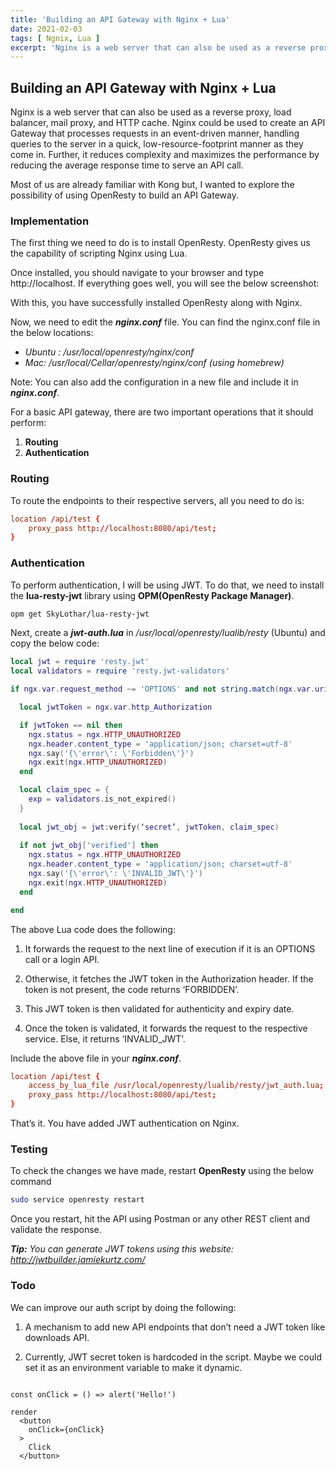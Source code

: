 ```yaml
---
title: 'Building an API Gateway with Nginx + Lua'
date: 2021-02-03
tags: [ Ngnix, Lua ]
excerpt: 'Nginx is a web server that can also be used as a reverse proxy'
---
```


## Building an API Gateway with Nginx + Lua


Nginx is a web server that can also be used as a reverse proxy, load balancer, mail proxy, and HTTP cache. Nginx could be used to create an API Gateway that processes requests in an event-driven manner, handling queries to the server in a quick, low-resource-footprint manner as they come in. Further, it reduces complexity and maximizes the performance by reducing the average response time to serve an API call.  

Most of us are already familiar with Kong but, I wanted to explore the possibility of using OpenResty to build an API Gateway.

### Implementation
The first thing we need to do is to install OpenResty. OpenResty gives us the capability of scripting Nginx using Lua.  

Once installed, you should navigate to your browser and type http://localhost. If everything goes well, you will see the below screenshot:


<!-- ![OpenResty Welcome!](welcome.png "OpenResty Welcome") -->

With this, you have successfully installed OpenResty along with Nginx.  

Now, we need to edit the __*nginx.conf*__ file. You can find the nginx.conf file in the below locations:  

- *Ubuntu : /usr/local/openresty/nginx/conf*
- *Mac: /usr/local/Cellar/openresty/nginx/conf (using homebrew)*

Note: You can also add the configuration in a new file and include it in __*nginx.conf*__.

<!-- ![API Gateway with Nginx and Lua!](diagram.png "API Gateway with Nginx and Lua") -->

For a basic API gateway, there are two important operations that it should perform:
1. __Routing__
2. __Authentication__

### Routing
To route the endpoints to their respective servers, all you need to do is:

```nginx:title=/nginx.conf
location /api/test {
    proxy_pass http://localhost:8080/api/test;
}
```

### Authentication

To perform authentication, I will be using JWT. To do that, we need to install the __lua-resty-jwt__ library using __OPM(OpenResty Package Manager)__.

```bash
opm get SkyLothar/lua-resty-jwt
```

Next, create a __*jwt-auth.lua*__ in */usr/local/openresty/lualib/resty* (Ubuntu) and copy the below code:

```lua:title=/jwt-auth.lua
local jwt = require 'resty.jwt'
local validators = require 'resty.jwt-validators'

if ngx.var.request_method ~= 'OPTIONS' and not string.match(ngx.var.uri, 'login') then

  local jwtToken = ngx.var.http_Authorization

  if jwtToken == nil then
    ngx.status = ngx.HTTP_UNAUTHORIZED
    ngx.header.content_type = 'application/json; charset=utf-8'
    ngx.say('{\'error\': \'Forbidden\'}')
    ngx.exit(ngx.HTTP_UNAUTHORIZED)
  end

  local claim_spec = {
    exp = validators.is_not_expired()
  }
  
  local jwt_obj = jwt:verify(‘secret’, jwtToken, claim_spec)
  
  if not jwt_obj['verified'] then
    ngx.status = ngx.HTTP_UNAUTHORIZED
    ngx.header.content_type = 'application/json; charset=utf-8'
    ngx.say('{\'error\': \'INVALID_JWT\'}')
    ngx.exit(ngx.HTTP_UNAUTHORIZED)
  end

end
```

The above Lua code does the following:

1. It forwards the request to the next line of execution if it is an OPTIONS call or a login API.

2. Otherwise, it fetches the JWT token in the Authorization header. If the token is not present, the code returns ‘FORBIDDEN’.

3. This JWT token is then validated for authenticity and expiry date.

4. Once the token is validated, it forwards the request to the respective service. Else, it returns ‘INVALID_JWT’.

Include the above file in your __*nginx.conf*__.

```nginx:title=/nginx.conf
location /api/test {
    access_by_lua_file /usr/local/openresty/lualib/resty/jwt_auth.lua;
    proxy_pass http://localhost:8080/api/test;
}
```

That’s it. You have added JWT authentication on Nginx.

### Testing

To check the changes we have made, restart __OpenResty__ using the below command

```bash
sudo service openresty restart
```

Once you restart, hit the API using Postman or any other REST client and validate the response.

__*Tip:*__ *You can generate JWT tokens using this website: http://jwtbuilder.jamiekurtz.com/*

### Todo

We can improve our auth script by doing the following:

1. A mechanism to add new API endpoints that don’t need a JWT token like downloads API.

2. Currently, JWT secret token is hardcoded in the script. Maybe we could set it as an environment variable to make it dynamic.


```jsx:title=button react-live 

const onClick = () => alert('Hello!')

render 
  <button 
    onClick={onClick}
  >
    Click
  </button>


```